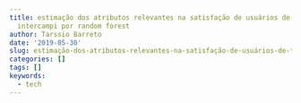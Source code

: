 ```yaml
---
title: estimação dos atributos relevantes na satisfação de usuários de transporte
  intercampi por random forest
author: Tarssio Barreto
date: '2019-05-30'
slug: estimação-dos-atributos-relevantes-na-satisfação-de-usuários-de-transporte-intercampi-por-random-forest
categories: []
tags: []
keywords:
  - tech
---
```


<!--more-->
